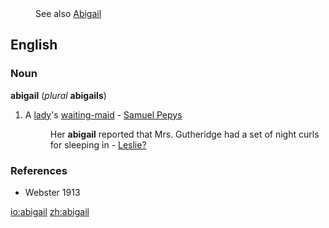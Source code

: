 :See also [[Abigail]]

==English==
===Noun===
'''abigail''' (''plural'' '''abigails''')
#A [[lady]]'s [[waiting-maid]] - [[w:Samuel Pepys|Samuel Pepys]]
#:Her '''abigail''' reported that Mrs. Gutheridge had a set of night curls for sleeping in - [[Leslie?]]

===References===
*Webster 1913

[[io:abigail]]
[[zh:abigail]]